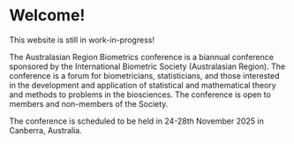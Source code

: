 # Welcome!


This website is still in work-in-progress!

The Australasian Region Biometrics conference is a biannual conference sponsored by the International Biometric Society (Australasian Region). The conference is a forum for biometricians, statisticians, and those interested in the development and application of statistical and mathematical theory and methods to problems in the biosciences. The conference is open to members and non-members of the Society.

The conference is scheduled to be held in 24-28th November 2025 in Canberra, Australia.
